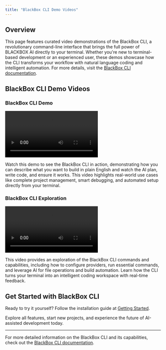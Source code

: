 ```yaml
---
title: "BlackBox CLI Demo Videos"
---
```


## Overview

This page features curated video demonstrations of the BlackBox CLI, a revolutionary command-line interface that brings the full power of BLACKBOX AI directly to your terminal. Whether you're new to terminal-based development or an experienced user, these demos showcase how the CLI transforms your workflow with natural language coding and intelligent automation. For more details, visit the [BlackBox CLI documentation](/features/blackbox-cli/introduction).

## BlackBox CLI Demo Videos

### BlackBox CLI Demo

<div style={{textAlign: 'center'}}>
  <video src="/videos/Blackbox-cli.mp4" controls></video>
</div>

Watch this demo to see the BlackBox CLI in action, demonstrating how you can describe what you want to build in plain English and watch the AI plan, write code, and ensure it works. This video highlights real-world use cases like complete project management, smart debugging, and automated setup directly from your terminal.

### BlackBox CLI Exploration

<div style={{textAlign: 'center'}}>
  <video src="/videos/blackbox-cli-explore.mp4" controls></video>
</div>

This video provides an exploration of the BlackBox CLI commands and capabilities, including how to configure providers, run essential commands, and leverage AI for file operations and build automation. Learn how the CLI turns your terminal into an intelligent coding workspace with real-time feedback.

## Get Started with BlackBox CLI

Ready to try it yourself? Follow the installation guide at [Getting Started](/features/blackbox-cli/getting-started).

Explore all features, start new projects, and experience the future of AI-assisted development today.

---

For more detailed information on the BlackBox CLI and its capabilities, check out the [BlackBox CLI documentation](/features/blackbox-cli/introduction).
